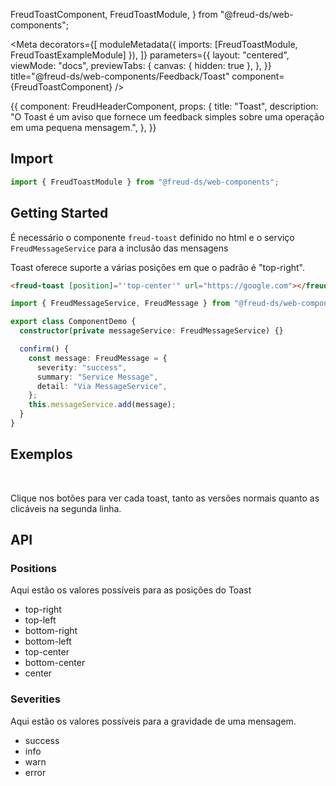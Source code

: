  FreudToastComponent,
  FreudToastModule,
} from "@freud-ds/web-components";

<Meta
  decorators={[
    moduleMetadata({ imports: [FreudToastModule, FreudToastExampleModule] }),
  ]}
  parameters={{
    layout: "centered",
    viewMode: "docs",
    previewTabs: {
      canvas: { hidden: true },
    },
  }}
  title="@freud-ds/web-components/Feedback/Toast"
  component={FreudToastComponent}
/>

<Story name="Storyname-hidden">
  {{
    component: FreudHeaderComponent,
    props: {
      title: "Toast",
      description:
        "O Toast é um aviso que fornece um feedback simples sobre uma operação em uma pequena mensagem.",
    },
  }}
</Story>

## <a id="importing"></a>Import

```ts
import { FreudToastModule } from "@freud-ds/web-components";
```

## Getting Started

É necessário o componente `freud-toast` definido no html e o serviço `FreudMessageService` para a inclusão das mensagens

Toast oferece suporte a várias posições em que o padrão é "top-right".

```html
<freud-toast [position]="'top-center'" url="https://google.com"></freud-toast>
```

```ts
import { FreudMessageService, FreudMessage } from "@freud-ds/web-components";

export class ComponentDemo {
  constructor(private messageService: FreudMessageService) {}

  confirm() {
    const message: FreudMessage = {
      severity: "success",
      summary: "Service Message",
      detail: "Via MessageService",
    };
    this.messageService.add(message);
  }
}
```

## <a id="exemplos"></a> Exemplos

<br />

Clique nos botões para ver cada toast, tanto as versões normais quanto as clicáveis na segunda linha.

<Canvas>
  <Story story={Default} />
</Canvas>

## API

### Positions

Aqui estão os valores possíveis para as posições do Toast

- top-right
- top-left
- bottom-right
- bottom-left
- top-center
- bottom-center
- center

### Severities

Aqui estão os valores possíveis para a gravidade de uma mensagem.

- success
- info
- warn
- error

<ArgsTable of={FreudToastComponent} />
